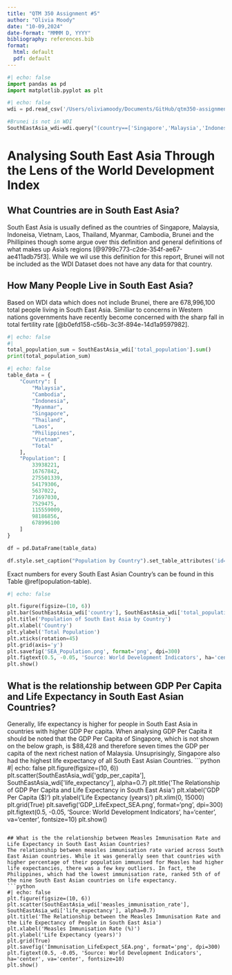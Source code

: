 ```yaml
---
title: "QTM 350 Assignment #5"
author: "Olivia Moody"
date: "10-09,2024"
date-format: "MMMM D, YYYY"
bibliography: references.bib
format: 
  html: default
  pdf: default
---
```

```python
#| echo: false
import pandas as pd
import matplotlib.pyplot as plt
```
```python
#| echo: false
wdi = pd.read_csv('/Users/oliviamoody/Documents/GitHub/qtm350-assignment5/wdi.csv')

#Brunei is not in WDI
SouthEastAsia_wdi=wdi.query("(country==['Singapore','Malaysia','Indonesia','Viet Nam','Lao PDR','Thailand','Myanmar','Philippines','Cambodia'])")
```

# Analysing South East Asia Through the Lens of the World Development Index

## What Countries are in South East Asia?
South East Asia is usually defined as the countries of Singapore, Malaysia, Indoneisa, Vietnam, Laos, Thailand, Myanmar, Cambodia, Brunei and the Phillipines though some argue over this definition and general definitions of what makes up Asia's regions [@9799c773-c2de-354f-ae67-ae411adb75f3]. While we wil use this definition for this report, Brunei will not be included as the WDI Dataset does not have any data for that country.

## How Many People Live in South East Asia?
Based on WDI data which does not include Brunei, there are 678,996,100 total people living in South East Asia. Similiar to concerns in Western nations governments have recently become concerned with the sharp fall in total fertility rate [@b0efd158-c56b-3c3f-894e-14d1a9597982]. 

```python
#| echo: false
#| 
total_population_sum = SouthEastAsia_wdi['total_population'].sum()
print(total_population_sum)
```
```python
#| echo: false
table_data = {
    "Country": [
        "Malaysia", 
        "Cambodia", 
        "Indonesia", 
        "Myanmar", 
        "Singapore", 
        "Thailand", 
        "Laos", 
        "Philippines", 
        "Vietnam",
        "Total"
    ],
    "Population": [
        33938221,
        16767842,
        275501339,
        54179306,
        5637022,
        71697030,
        7529475,
        115559009,
        98186856,
        678996100
    ]
}

df = pd.DataFrame(table_data)

df.style.set_caption("Population by Country").set_table_attributes('id="population-table"')
```

Exact numbers for every South East Asian Country's can be found in this Table \@ref(population-table).

```python
#| echo: false

plt.figure(figsize=(10, 6))
plt.bar(SouthEastAsia_wdi['country'], SouthEastAsia_wdi['total_population'], color='skyblue')
plt.title('Population of South East Asia by Country')
plt.xlabel('Country')
plt.ylabel('Total Population')
plt.xticks(rotation=45)
plt.grid(axis='y')
plt.savefig('SEA_Population.png', format='png', dpi=300)  
plt.figtext(0.5, -0.05, 'Source: World Development Indicators', ha='center', va='center', fontsize=10)
plt.show()
```

## What is the relationship between GDP Per Capita and Life Expectancy in South East Asian Countries?
Generally, life expectancy is higher for people in South East Asia in countries with higher GDP Per capita. When analysing GDP Per Capita it should be noted that the GDP Per Capita of Singapore, which is not shown on the below graph, is $88,428 and therefore seven times the GDP per capita of the next richest nation of Malaysia. Unsuprisingly, Singapore also had the highest life expectancy of all South East Asian Countries.
```python
#| echo: false
plt.figure(figsize=(10, 6))
plt.scatter(SouthEastAsia_wdi['gdp_per_capita'], SouthEastAsia_wdi['life_expectancy'], alpha=0.7)
plt.title('The Relationship of GDP Per Capita and Life Expectancy in South East Asia')
plt.xlabel('GDP Per Capita ($)')
plt.ylabel('Life Expectancy (years)')
plt.xlim(0, 15000)
plt.grid(True)
plt.savefig('GDP_LifeExpect_SEA.png', format='png', dpi=300) 
plt.figtext(0.5, -0.05, 'Source: World Development Indicators', ha='center', va='center', fontsize=10) 
plt.show()
```

## What is the the relationship between Measles Immunisation Rate and Life Expectancy in South East Asian Countries? 
The relationship between measles immunisation rate varied across South East Asian countries. While it was generally seen that countries with higher percentage of their population immunised for Measles had higher life expectancies, there was a few key outliers. In fact, the Philippines, which had the lowest immunisation rate, ranked 5th of of the nine South East Asian countries on life expectancy. 
```python
#| echo: false
plt.figure(figsize=(10, 6))
plt.scatter(SouthEastAsia_wdi['measles_immunisation_rate'], SouthEastAsia_wdi['life_expectancy'], alpha=0.7)
plt.title('The Relationship between the Measles Immunisation Rate and the Life Expectancy of People in South East Asia')
plt.xlabel('Measles Immunisation Rate (%)')
plt.ylabel('Life Expectancy (years)')
plt.grid(True)
plt.savefig('Immunisation_LifeExpect_SEA.png', format='png', dpi=300)  
plt.figtext(0.5, -0.05, 'Source: World Development Indicators', ha='center', va='center', fontsize=10)
plt.show()
```
